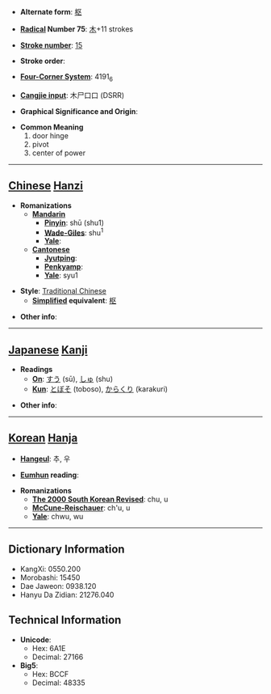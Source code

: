 * '''Alternate form''': [[枢]]

* '''[[Wiktionary:Chinese radical index| Radical]] Number 75''': [[Wiktionary:Chinese radical index 木|木]]+11 strokes

* '''[[Wiktionary:Chinese total strokes index|Stroke number]]''': [[Wiktionary:Chinese total strokes index 15|15]]

* '''Stroke order''': 

* '''[[Wiktionary:Chinese four corner index|Four-Corner System]]''': 4191<sub>6</sub>

* '''[[Wiktionary:Chinese Cangjie index|Cangjie input]]''': 木尸口口 (DSRR)

* '''Graphical Significance and Origin''': 

* '''Common Meaning'''
*#door hinge
*# pivot
*# center of power


----

== [[Chinese]] [[Hanzi]] ==

* '''Romanizations'''
** '''[[Mandarin]]'''
*** '''[[Pinyin]]''': shū (shu1)
*** '''[[Wade-Giles]]''': shu<sup>1</sup>
*** '''[[Yale]]''': 
** '''[[Cantonese]]'''
*** '''[[Jyutping]]''':
*** '''[[Penkyamp]]''': 
*** '''[[Yale]]''': syu1

* '''Style''': [[Traditional Chinese]] 
** '''[[Simplified Chinese|Simplified]] equivalent''': [[枢]]

* '''Other info''': 

----

== [[Japanese]] [[Kanji]] ==

* '''Readings'''
** '''[[On]]''': [[すう]] (sū), [[しゅ]] (shu)
** '''[[Kun]]''': [[とぼそ]] (toboso), [[からくり]] (karakuri)

* '''Other info''':  

----

== [[Korean]] [[Hanja]] ==

* '''[[Hangeul]]''': 추, 우

* '''[[Eumhun]] reading''': 

* '''Romanizations'''
** '''[[The 2000 South Korean Revised Romanization|The 2000 South Korean Revised]]''': chu, u
** '''[[McCune-Reischauer]]''': ch'u, u
** '''[[Yale]]''': chwu, wu

----

== Dictionary Information ==

* KangXi: 0550.200
* Morobashi: 15450
* Dae Jaweon: 0938.120
* Hanyu Da Zidian: 21276.040

== Technical Information ==

* '''Unicode''':
** Hex: 6A1E
** Decimal: 27166
* '''Big5''':
** Hex: BCCF
** Decimal: 48335